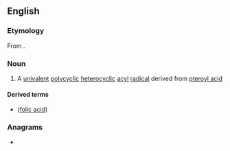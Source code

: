 ==English==

===Etymology===
From {{suffix|en|pteridine|oyl|alt1=pter(idine)}}.

===Noun===
{{en-noun}}

# {{lb|en|organic chemistry}} A [[univalent]] [[polycyclic]] [[heterocyclic]] [[acyl]] [[radical]] derived from [[pteroyl acid]]

====Derived terms====
* {{l|en|pteroyl glutamic acid}} ([[folic acid]])

===Anagrams===
* {{anagrams|en|a=eloprty|protyle}}